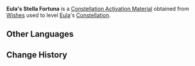 {{Item Infobox
|id           = 001151
|image        = Item Stella Fortuna (5 Star).png
|type         = Constellation Activation Materials
|group        = Stella Fortuna
|rarity       = 5
|description  = [[Eula]]'s Constellation Activation Material
|source1      = [[Wishes]]
}}
'''Eula's Stella Fortuna''' is a [[Constellation Activation Material]] obtained from [[Wishes]] used to level [[Eula]]'s [[Constellation]].

==Other Languages==
{{Other Languages
|default_hidden = 1
|en      = Eula's Stella Fortuna
|zhs     = 优菈的命星
|zhs_rm  = Yōulā de Mìng Xīng
|zht     = 優菈的命星
|zht_rm  = Yōulā de Mìng Xīng
|ja      = エウルアの星屑
|ja_rm   = Eurua no Hoshikuzu
|ko      = 유라의 운명의 별
|ko_rm   = 
|es      = Stella Fortuna de Eula
|fr      = Stella Fortuna d'Eula
|ru      = Удача Эолы
|th      = ดวงดาวแห่งชีวิตของ Eula
|th_rm   = Duanggdao Haeng Chiwit Khong Eula
|vi      = Chòm Sao Của Eula
|de      = Stella Fortuna von Eula
|id      = Eula's Stella Fortuna
|pt      = Stella Fortuna de Eula
}}

==Change History==
{{Change History|1.5}}
